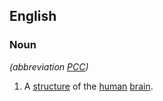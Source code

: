 ==English==

===Noun===
{{en-noun|sg=[[paracingulate]] [[cortex]]|es}}  ''(abbreviation [[PCC]])''

# A [[structure]] of the [[human]] [[brain]].